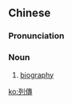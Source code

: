 {{also|列传}}
==Chinese==
{{zh-forms|s=列传}}

===Pronunciation===
{{zh-pron
|m=lièzhuàn
|c=lit6 zyun6,lit6 zyun6-2
|cat=n
}}

===Noun===
{{zh-noun}}

# {{label|zh|historiography}} [[biography]] {{gloss|especially in a history text}}

[[ko:列傳]]